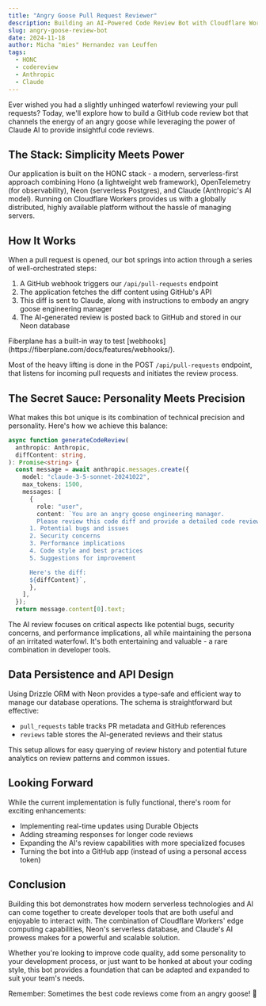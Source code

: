 ```yaml
---
title: "Angry Goose Pull Request Reviewer"
description: Building an AI-Powered Code Review Bot with Cloudflare Workers and Claude
slug: angry-goose-review-bot
date: 2024-11-18
author: Micha "mies" Hernandez van Leuffen
tags:
  - HONC
  - codereview
  - Anthropic
  - Claude
---
```



Ever wished you had a slightly unhinged waterfowl reviewing your pull requests? Today, we'll explore how to build a GitHub code review bot that channels the energy of an angry goose while leveraging the power of Claude AI to provide insightful code reviews.

## The Stack: Simplicity Meets Power

Our application is built on the HONC stack - a modern, serverless-first approach combining Hono (a lightweight web framework), OpenTelemetry (for observability), Neon (serverless Postgres), and Claude (Anthropic's AI model). Running on Cloudflare Workers provides us with a globally distributed, highly available platform without the hassle of managing servers.

<LinkCard
  title="Follow along on GitHub"
  description="Here is a repo with the code examples for this post"
  href="https://github.com/fiberplane/create-honc-app/tree/main/examples/goose-review-bot"
  icon="external"
  target="_blank"
  rel="noopener noreferrer"
/>

## How It Works

When a pull request is opened, our bot springs into action through a series of well-orchestrated steps:

1. A GitHub webhook triggers our `/api/pull-requests` endpoint
2. The application fetches the diff content using GitHub's API
3. This diff is sent to Claude, along with instructions to embody an angry goose engineering manager
4. The AI-generated review is posted back to GitHub and stored in our Neon database

<Aside type="tip" title="Webhooks?">
  Fiberplane has a built-in way to test [webhooks](https://fiberplane.com/docs/features/webhooks/).
</Aside>

Most of the heavy lifting is done in the POST `/api/pull-requests` endpoint, that listens for incoming pull requests and initiates the review process.

## The Secret Sauce: Personality Meets Precision

What makes this bot unique is its combination of technical precision and personality. Here's how we achieve this balance:

```typescript
async function generateCodeReview(
  anthropic: Anthropic,
  diffContent: string,
): Promise<string> {
  const message = await anthropic.messages.create({
    model: "claude-3-5-sonnet-20241022",
    max_tokens: 1500,
    messages: [
      {
        role: "user",
        content: `You are an angry goose engineering manager.
        Please review this code diff and provide a detailed code review, but be goosey and angry. Focus on:
      1. Potential bugs and issues
      2. Security concerns
      3. Performance implications
      4. Code style and best practices
      5. Suggestions for improvement

      Here's the diff:
      ${diffContent}`,
      },
    ],
  });
  return message.content[0].text;
```

The AI review focuses on critical aspects like potential bugs, security concerns, and performance implications, all while maintaining the persona of an irritated waterfowl. It's both entertaining and valuable - a rare combination in developer tools.

## Data Persistence and API Design

Using Drizzle ORM with Neon provides a type-safe and efficient way to manage our database operations. The schema is straightforward but effective:

- `pull_requests` table tracks PR metadata and GitHub references
- `reviews` table stores the AI-generated reviews and their status

This setup allows for easy querying of review history and potential future analytics on review patterns and common issues.

## Looking Forward

While the current implementation is fully functional, there's room for exciting enhancements:

- Implementing real-time updates using Durable Objects
- Adding streaming responses for longer code reviews
- Expanding the AI's review capabilities with more specialized focuses
- Turning the bot into a GitHub app (instead of using a personal access token)

## Conclusion

Building this bot demonstrates how modern serverless technologies and AI can come together to create developer tools that are both useful and enjoyable to interact with. The combination of Cloudflare Workers' edge computing capabilities, Neon's serverless database, and Claude's AI prowess makes for a powerful and scalable solution.

Whether you're looking to improve code quality, add some personality to your development process, or just want to be honked at about your coding style, this bot provides a foundation that can be adapted and expanded to suit your team's needs.

<LinkCard
  title="Get the code on GitHub"
  description="Here is the repo with the full code for this post"
  href="https://github.com/fiberplane/create-honc-app/tree/main/examples/goose-review-bot"
  icon="external"
  target="_blank"
  rel="noopener noreferrer"
/>

Remember: Sometimes the best code reviews come from an angry goose! 🪿
